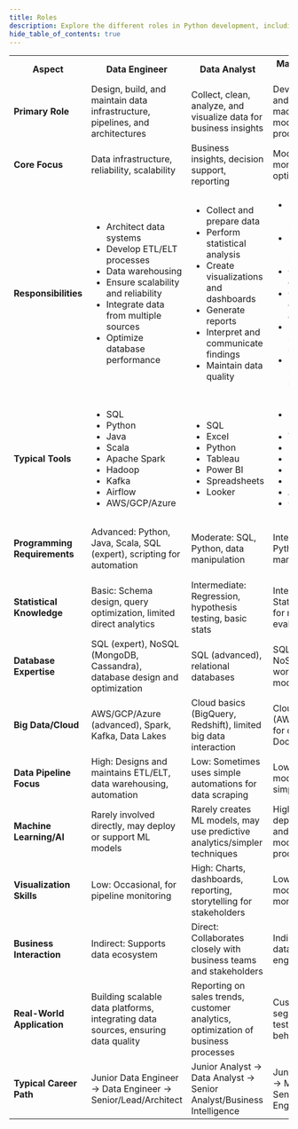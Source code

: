 ```yaml
---
title: Roles
description: Explore the different roles in Python development, including data analyst, data scientist, and machine learning engineer.
hide_table_of_contents: true
---
```


<table className="text_vertical">
  <tr>
    <th>Aspect</th>
    <th>Data Engineer</th>
    <th>Data Analyst</th>
    <th>Machine Learning Engineer</th>
    <th>Data Scientist</th>
  </tr>
  <tr>
    <td>
      <b>Primary Role</b>
    </td>
    <td>
      Design, build, and maintain data infrastructure, pipelines, and
      architectures
    </td>
    <td>Collect, clean, analyze, and visualize data for business insights</td>
    <td>Develop, deploy, and maintain machine learning models in production</td>
    <td>
      Build and test advanced models for predictive analytics and machine
      learning
    </td>
  </tr>
  <tr>
    <td>
      <b>Core Focus</b>
    </td>
    <td>Data infrastructure, reliability, scalability</td>
    <td>Business insights, decision support, reporting</td>
    <td>Model deployment, monitoring, and optimization</td>
    <td>Predictive modeling, AI, driving strategic value</td>
  </tr>
  <tr>
    <td>
      <b>Responsibilities</b>
    </td>
    <td>
      <ul>
        <li>Architect data systems</li>
        <li>Develop ETL/ELT processes</li>
        <li>Data warehousing</li>
        <li>Ensure scalability and reliability</li>
        <li>Integrate data from multiple sources</li>
        <li>Optimize database performance</li>
      </ul>
    </td>
    <td>
      <ul>
        <li>Collect and prepare data</li>
        <li>Perform statistical analysis</li>
        <li>Create visualizations and dashboards</li>
        <li>Generate reports</li>
        <li>Interpret and communicate findings</li>
        <li>Maintain data quality</li>
      </ul>
    </td>
    <td>
      <ul>
        <li>Deploy ML models to production</li>
        <li>Monitor and maintain model performance</li>
        <li>Optimize model efficiency</li>
        <li>Collaborate with data scientists and engineers</li>
        <li>Implement scalable ML solutions</li>
        <li>Ensure model reliability and security</li>
      </ul>
    </td>
    <td>
      <ul>
        <li>Analyze and model complex datasets</li>
        <li>Perform advanced statistical modeling</li>
        <li>Develop machine learning models</li>
        <li>Predict future outcomes</li>
        <li>Refine business metrics using hypothesis testing</li>
        <li>Communicate actionable insights</li>
      </ul>
    </td>
  </tr>
  <tr>
    <td>
      <b>Typical Tools</b>
    </td>
    <td>
      <ul>
        <li>SQL</li>
        <li>Python</li>
        <li>Java</li>
        <li>Scala</li>
        <li>Apache Spark</li>
        <li>Hadoop</li>
        <li>Kafka</li>
        <li>Airflow</li>
        <li>AWS/GCP/Azure</li>
      </ul>
    </td>
    <td>
      <ul>
        <li>SQL</li>
        <li>Excel</li>
        <li>Python</li>
        <li>Tableau</li>
        <li>Power BI</li>
        <li>Spreadsheets</li>
        <li>Looker</li>
      </ul>
    </td>
    <td>
      <ul>
        <li>Python (advanced)</li>
        <li>TensorFlow</li>
        <li>PyTorch</li>
        <li>MLflow</li>
        <li>Kubernetes</li>
        <li>Docker</li>
        <li>AWS/GCP/Azure</li>
        <li>CI/CD tools</li>
      </ul>
    </td>
    <td>
      <ul>
        <li>Python (advanced)</li>
        <li>R</li>
        <li>TensorFlow</li>
        <li>PyTorch</li>
        <li>Databricks</li>
        <li>Jupyter Notebooks</li>
        <li>Scikit-learn</li>
        <li>Matplotlib/Seaborn</li>
      </ul>
    </td>
  </tr>
  <tr>
    <td>
      <b>Programming Requirements</b>
    </td>
    <td>
      Advanced: Python, Java, Scala, SQL (expert), scripting for automation
    </td>
    <td>Moderate: SQL, Python, data manipulation</td>
    <td>Intermediate: R, Python, data manipulation</td>
    <td>
      Advanced: Python, R, statistical programming, proficiency in ML
      libraries{" "}
    </td>
  </tr>
  <tr>
    <td>
      <b>Statistical Knowledge</b>
    </td>
    <td>Basic: Schema design, query optimization, limited direct analytics</td>
    <td>Intermediate: Regression, hypothesis testing, basic stats</td>
    <td>Intermediate: Statistical concepts for model evaluation</td>
    <td>
      Advanced: Probability, Bayesian methods, time series, deep statistical
      analysis
    </td>
  </tr>
  <tr>
    <td>
      <b>Database Expertise</b>
    </td>
    <td>
      SQL (expert), NoSQL (MongoDB, Cassandra), database design and optimization
    </td>
    <td>SQL (advanced), relational databases</td>
    <td>SQL (intermediate), NoSQL (basic), works with data for modeling</td>
    <td>SQL/NoSQL (basic), interacts with preprocessed datasets</td>
  </tr>
  <tr>
    <td>
      <b>Big Data/Cloud</b>
    </td>
    <td>AWS/GCP/Azure (advanced), Spark, Kafka, Data Lakes</td>
    <td>Cloud basics (BigQuery, Redshift), limited big data interaction</td>
    <td>Cloud (AWS/GCP/Azure) for deployment, Docker, Kubernetes</td>
    <td>
      Uses big data tools for ML modeling (PySpark, Databricks), basic cloud
      usage
    </td>
  </tr>
  <tr>
    <td>
      <b>Data Pipeline Focus</b>
    </td>
    <td>High: Designs and maintains ETL/ELT, data warehousing, automation</td>
    <td>Low: Sometimes uses simple automations for data scraping</td>
    <td>Low: Deploys models, may build simple pipelines</td>
    <td>Medium: Processes data for modeling, sometimes builds pipelines</td>
  </tr>
  <tr>
    <td>
      <b>Machine Learning/AI</b>
    </td>
    <td>Rarely involved directly, may deploy or support ML models</td>
    <td>
      Rarely creates ML models, may use predictive analytics/simpler techniques
    </td>
    <td>
      Highly involved: deploys, monitors, and optimizes ML models in production
    </td>
    <td>
      Highly involved: experiments, builds, and deploys ML and deep learning
      models
    </td>
  </tr>
  <tr>
    <td>
      <b>Visualization Skills</b>
    </td>
    <td>Low: Occasional, for pipeline monitoring</td>
    <td>High: Charts, dashboards, reporting, storytelling for stakeholders</td>
    <td>Low: Basic, for model performance monitoring</td>
    <td>Medium: Data exploration, result presentation (Matplotlib, Seaborn)</td>
  </tr>
  <tr>
    <td>
      <b>Business Interaction</b>
    </td>
    <td>Indirect: Supports data ecosystem</td>
    <td>Direct: Collaborates closely with business teams and stakeholders</td>
    <td>Indirect: Works with data scientists and engineers</td>
    <td>Occasional: Interfaces for requirements, presents insights</td>
  </tr>
  <tr>
    <td>
      <b>Real-World Application</b>
    </td>
    <td>
      Building scalable data platforms, integrating data sources, ensuring data
      quality
    </td>
    <td>
      Reporting on sales trends, customer analytics, optimization of business
      processes
    </td>
    <td>Customer segmentation, A/B testing, user behavior analysis</td>
    <td>
      Fraud detection, recommendation engines, sales forecasting, advanced
      customer analytics
    </td>
  </tr>
  <tr>
    <td>
      <b>Typical Career Path</b>
    </td>
    <td>Junior Data Engineer → Data Engineer → Senior/Lead/Architect</td>
    <td>
      Junior Analyst → Data Analyst → Senior Analyst/Business Intelligence
    </td>
    <td>Junior ML Engineer → ML Engineer → Senior/Lead/AI Engineer</td>
    <td>Analyst/Engineer → Data Scientist → Lead Scientist/AI Engineer</td>
  </tr>
</table>
